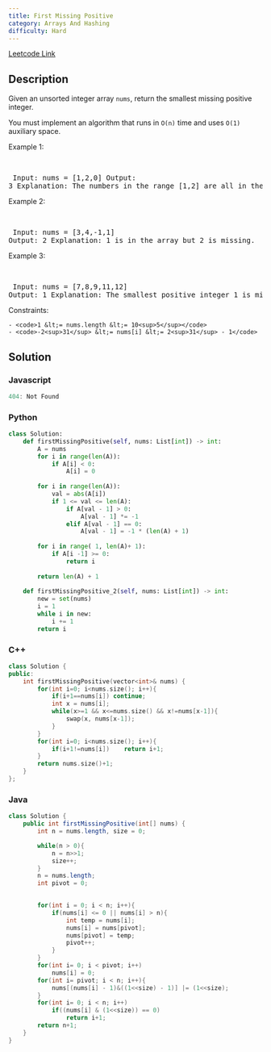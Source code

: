 ```yaml
---
title: First Missing Positive
category: Arrays And Hashing
difficulty: Hard
---
```


<Callout>

[Leetcode Link](https://leetcode.com/problems/first-missing-positive)

</Callout>

## Description
Given an unsorted integer array <code>nums</code>, return the smallest missing positive integer.

You must implement an algorithm that runs in <code>O(n)</code> time and uses <code>O(1)</code> auxiliary space.

 
Example 1:

<br /><pre className="overflow-x-auto">
Input: nums = [1,2,0]
Output: 3
Explanation: The numbers in the range [1,2] are all in the array.
</pre>

Example 2:

<br /><pre className="overflow-x-auto">
Input: nums = [3,4,-1,1]
Output: 2
Explanation: 1 is in the array but 2 is missing.
</pre>

Example 3:

<br /><pre className="overflow-x-auto">
Input: nums = [7,8,9,11,12]
Output: 1
Explanation: The smallest positive integer 1 is missing.
</pre>

 
Constraints:


	- <code>1 &lt;= nums.length &lt;= 10<sup>5</sup></code>
	- <code>-2<sup>31</sup> &lt;= nums[i] &lt;= 2<sup>31</sup> - 1</code>



## Solution

### Javascript
```javascript
404: Not Found
```
### Python
```python
class Solution:
    def firstMissingPositive(self, nums: List[int]) -> int:
        A = nums
        for i in range(len(A)):
            if A[i] < 0:
                A[i] = 0
            
        for i in range(len(A)):
            val = abs(A[i])
            if 1 <= val <= len(A):
                if A[val - 1] > 0:
                    A[val - 1] *= -1
                elif A[val - 1] == 0:
                    A[val - 1] = -1 * (len(A) + 1)
        
        for i in range( 1, len(A)+ 1):
            if A[i -1] >= 0:
                return i
        
        return len(A) + 1
        
    def firstMissingPositive_2(self, nums: List[int]) -> int:
        new = set(nums)
        i = 1
        while i in new:
            i += 1
        return i

```
### C++
```cpp
class Solution {
public:
    int firstMissingPositive(vector<int>& nums) {
        for(int i=0; i<nums.size(); i++){
            if(i+1==nums[i]) continue;
            int x = nums[i];
            while(x>=1 && x<=nums.size() && x!=nums[x-1]){
                swap(x, nums[x-1]);
            }
        }
        for(int i=0; i<nums.size(); i++){
            if(i+1!=nums[i])    return i+1;
        }
        return nums.size()+1;
    }
};

```
### Java
```java
class Solution {
    public int firstMissingPositive(int[] nums) {
        int n = nums.length, size = 0;

        while(n > 0){
            n = n>>1;
            size++;
        }
        n = nums.length;
        int pivot = 0;
        

        for(int i = 0; i < n; i++){
            if(nums[i] <= 0 || nums[i] > n){
                int temp = nums[i];
                nums[i] = nums[pivot];
                nums[pivot] = temp;
                pivot++;
            }
        }
        for(int i= 0; i < pivot; i++)
            nums[i] = 0;
        for(int i= pivot; i < n; i++){
            nums[(nums[i] - 1)&((1<<size) - 1)] |= (1<<size);
        }
        for(int i= 0; i < n; i++)
            if((nums[i] & (1<<size)) == 0)
                return i+1;
        return n+1;
    }
}

```


